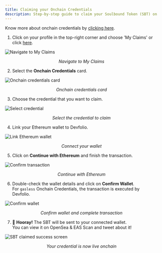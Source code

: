 ```yaml
---
title: Claiming your Onchain Credentials
description: Step-by-step guide to claim your Soulbound Token (SBT) on Devfolio.
---
```


<Callout type="info" title="Know more about Onchain Credentials">
Know more about onchain credentials by <a href="/docs/guide/onchain-credentials">clicking here</a>.
</Callout>

1. Click on your profile in the top-right corner and choose 'My Claims' or click <a href="https://devfolio.co/claims">here</a>.

<img src="/assets/image 135 (1) (2).png" alt="Navigate to My Claims" />
<p align="center"><i>Navigate to My Claims</i></p>

2. Select the **Onchain Credentials** card.

<img src="/assets/image 133.png" alt="Onchain credentials card" />
<p align="center"><i>Onchain credentials card</i></p>

3. Choose the credential that you want to claim.

<img src="/assets/image 137 (3) (1) (1).png" alt="Select credential" />
<p align="center"><i>Select the credential to claim</i></p>

4. Link your Ethereum wallet to Devfolio.

<img src="/assets/image 139.png" alt="Link Ethereum wallet" />
<p align="center"><i>Connect your wallet</i></p>

5. Click on **Continue with Ethereum** and finish the transaction.

<img src="/assets/image 146 (1).png" alt="Confirm transaction" />
<p align="center"><i>Continue with Ethereum</i></p>

6. Double-check the wallet details and click on **Confirm Wallet**.  
   For `gasless` Onchain Credentials, the transaction is executed by Devfolio.

<img src="/assets/image (40).png" alt="Confirm wallet" />
<p align="center"><i>Confirm wallet and complete transaction</i></p>

7. 🎉 **Hooray!** The SBT will be sent to your connected wallet.  
   You can view it on OpenSea & EAS Scan and tweet about it!

<img src="/assets/image (41).png" alt="SBT claimed success screen" />
<p align="center"><i>Your credential is now live onchain</i></p>
